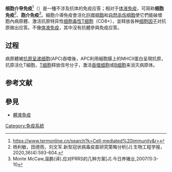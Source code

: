 {{Expand language|1=en|time=2020-07-12T04:39:59+00:00}}
'''细胞介导免疫'''<ref>https://www.termonline.cn/search?k=Cell-mediated%20immunity&r=</ref>（{{lang-en|Cell-mediated immunity}}）是一種不涉及抗体的免疫应答；相对于[[体液免疫|体液免疫]]，可简称'''细胞免疫'''<ref>杨利敏，田德雨，刘文军.新型冠状病毒疫苗研究策略分析[J].生物工程学报，2020,36(4):593-604.</ref>、'''胞介免疫'''<ref>Monte McCaw,温鹏(译).应对PRRS的几种方案[J].今日养猪业,2007(1):3-10</ref>。細胞介導免疫會活化[[巨噬细胞|巨噬细胞]]和[[自然杀伤细胞|自然杀伤细胞]]使它們能破壞胞內病原體、激活抗原特异性[[细胞毒性T细胞|细胞毒性T细胞]]（CD8+），並释放各种[[细胞因子|细胞因子]]对抗原做出应答。不像[[体液免疫|体液免疫]]，其中沒有抗體參與免疫应答。

== 过程 ==
病原體被[[抗原呈递细胞|抗原呈递细胞]](APC)吞噬後，APC利用細胞膜上的MHCII蛋白呈現抗原，抗原活化T細胞，[[T细胞|T细胞]]释放信号分子，激活[[吞噬细胞|吞噬细胞]]或[[B细胞|B细胞]]来消灭病原体。

== 参考文献 ==
{{reflist}}

== 參見 ==
*[[體液免疫|體液免疫]]

{{Biology-stub}}
{{淋巴免疫系统}}
{{过敏反应及自身免疫性疾病}}

[[Category:免疫系統|Category:免疫系統]]